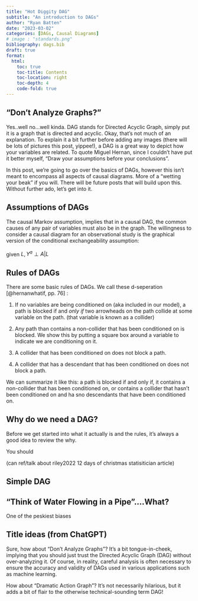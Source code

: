 ```yaml
---
title: "Hot Diggity DAG" 
subtitle: "An introduction to DAGs"
author: "Ryan Batten"
date: "2023-03-02"
categories: [DAGs, Causal Diagrams]
# image : "standards.png"
bibliography: dags.bib
draft: true
format: 
  html:
    toc: true
    toc-title: Contents
    toc-location: right
    toc-depth: 4
    code-fold: true
---
```


## "Don't Analyze Graphs?"

Yes..well no...well kinda. DAG stands for Directed Acyclic Graph, simply put it is a graph that is directed and acyclic. Okay, that's not much of an explanation. To explain it a bit further before adding any images (there will be lots of pictures this post, yippee!), a DAG is a great way to depict how your variables are related. To quote Miguel Hernan, since I couldn't have put it better myself, "Draw your assumptions before your conclusions".

In this post, we're going to go over the basics of DAGs, however this isn't meant to encompass all aspects of causal diagrams. More of a "wetting your beak" if you will. There will be future posts that will build upon this. Without further ado, let's get into it.

## Assumptions of DAGs

The causal Markov assumption, implies that in a causal DAG, the common causes of any pair of variables must also be in the graph. The willingness to consider a causal diagram for an observational study is the graphical version of the conditional exchangeability assumption:\
\
given $L, Y^a \perp A|L$

## Rules of DAGs

There are some basic rules of DAGs. We call these d-seperation [@hernanwhatif, pp. 76] :

1.  If no variables are being conditioned on (aka included in our model), a path is blocked if and *only if* two arrowheads on the path collide at some variable on the path. (that variable is known as a collider)

2.  Any path than contains a non-collider that has been conditioned on is blocked. We show this by putting a square box around a variable to indicate we are conditioning on it.

3.  A collider that has been conditioned on does not block a path.

4.  A collider that has a descendant that has been conditioned on does not block a path.

We can summarize it like this: a path is blocked if and only if, it contains a non-collider that has been conditioned on, or contains a collider that hasn't been conditioned on and ha sno descendants that have been conditioned on.

## Why do we need a DAG?

Before we get started into what it actually is and the rules, it's always a good idea to review the why.

You should

(can ref/talk about riley2022 12 days of christmas statisitician article)

## Simple DAG

## "Think of Water Flowing in a Pipe"....What?

One of the peskiest biases

## Title ideas (from ChatGPT)

Sure, how about "Don't Analyze Graphs"? It's a bit tongue-in-cheek, implying that you should just trust the Directed Acyclic Graph (DAG) without over-analyzing it. Of course, in reality, careful analysis is often necessary to ensure the accuracy and validity of DAGs used in various applications such as machine learning.

How about "Dramatic Action Graph"? It's not necessarily hilarious, but it adds a bit of flair to the otherwise technical-sounding term DAG!
